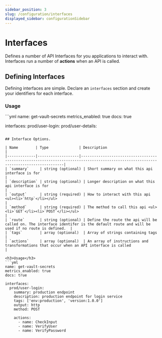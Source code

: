 ```yaml
---
sidebar_position: 3
slug: /configuration/interfaces
displayed_sidebar: configurationSidebar
---
```


# Interfaces

Defines a number of API Interfaces for you applications to interact with. Interfaces run a number of **actions** when an API is called.
## Defining Interfaces 

Defining interfaces are simple. Declare an `interfaces` section and create your identifiers for each interface. 

<h3>Usage</h3>
```yml
name: get-vault-secrets
metrics_enabled: true
docs: true

interfaces:
  prod/user-login:
  prod/user-details:
```

## Interface Options. 

| Name        | Type              | Description                                                                                                                        |
|-------------|-------------------|------------------------------------------------------------------------------------------------------------------------------------|
| `summary`     | string (optional) | Short summary on what this api interface is for                                                                                    |
| `description` | string (optional) | Longer description on what this api interface is for                                                                               |
| `output`      | string (required) | How to interact with this api <ul><li>`http`</li></ul>                                                                             |
| `method`      | string (required) | The method to call this api <ul><li>`GET`</li><li>`POST`</li></ul>                                                                 |
| `route`       | string (optional) | Define the route the api will be called on. The interface identifer is the default route and will be used if no route is defined.  |
| `tags`        | array (optional)  | Array of strings containing tags                                                                                                   |
| `actions`     | array (optional)  | An array of instructions and transformations that occur when an API interface is called                                            |

<h3>Usage</h3>
```yml
name: get-vault-secrets
metrics_enabled: true
docs: true

interfaces:
  prod/user-login:
    summary: production endpoint
    description: production endpoint for login service
    tags: ['env:production', 'version:1.0.0']
    output: http
    method: POST

    actions:
      - name: CheckInput
      - name: VerifyUser
      - name: VerifyPassword
  
```


